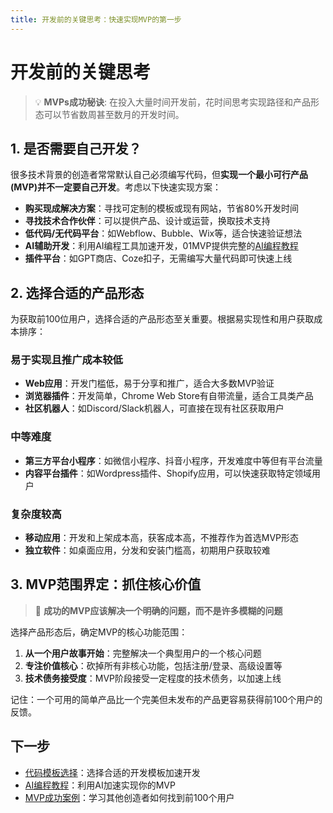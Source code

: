 ```yaml
---
title: 开发前的关键思考：快速实现MVP的第一步
---
```


# 开发前的关键思考

> 💡 **MVPs成功秘诀**: 在投入大量时间开发前，花时间思考实现路径和产品形态可以节省数周甚至数月的开发时间。

## 1. 是否需要自己开发？

很多技术背景的创造者常常默认自己必须编写代码，但**实现一个最小可行产品(MVP)并不一定要自己开发**。考虑以下快速实现方案：

- **购买现成解决方案**：寻找可定制的模板或现有网站，节省80%开发时间
- **寻找技术合作伙伴**：可以提供产品、设计或运营，换取技术支持
- **低代码/无代码平台**：如Webflow、Bubble、Wix等，适合快速验证想法
- **AI辅助开发**：利用AI编程工具加速开发，01MVP提供完整的[AI编程教程](/resources/ai-programming-tutorials)
- **插件平台**：如GPT商店、Coze扣子，无需编写大量代码即可快速上线

## 2. 选择合适的产品形态

为获取前100位用户，选择合适的产品形态至关重要。根据易实现性和用户获取成本排序：

### 易于实现且推广成本较低
- **Web应用**：开发门槛低，易于分享和推广，适合大多数MVP验证
- **浏览器插件**：开发简单，Chrome Web Store有自带流量，适合工具类产品
- **社区机器人**：如Discord/Slack机器人，可直接在现有社区获取用户

### 中等难度
- **第三方平台小程序**：如微信小程序、抖音小程序，开发难度中等但有平台流量
- **内容平台插件**：如Wordpress插件、Shopify应用，可以快速获取特定领域用户

### 复杂度较高
- **移动应用**：开发和上架成本高，获客成本高，不推荐作为首选MVP形态
- **独立软件**：如桌面应用，分发和安装门槛高，初期用户获取较难

## 3. MVP范围界定：抓住核心价值

> 🎯 **成功的MVP应该解决一个明确的问题，而不是许多模糊的问题**

选择产品形态后，确定MVP的核心功能范围：

1. **从一个用户故事开始**：完整解决一个典型用户的一个核心问题
2. **专注价值核心**：砍掉所有非核心功能，包括注册/登录、高级设置等
3. **技术债务接受度**：MVP阶段接受一定程度的技术债务，以加速上线

记住：一个可用的简单产品比一个完美但未发布的产品更容易获得前100个用户的反馈。

## 下一步

- [代码模板选择](/building/code-templates)：选择合适的开发模板加速开发
- [AI编程教程](/resources/ai-programming-tutorials)：利用AI加速实现你的MVP
- [MVP成功案例](/case-studies/success-stories)：学习其他创造者如何找到前100个用户


